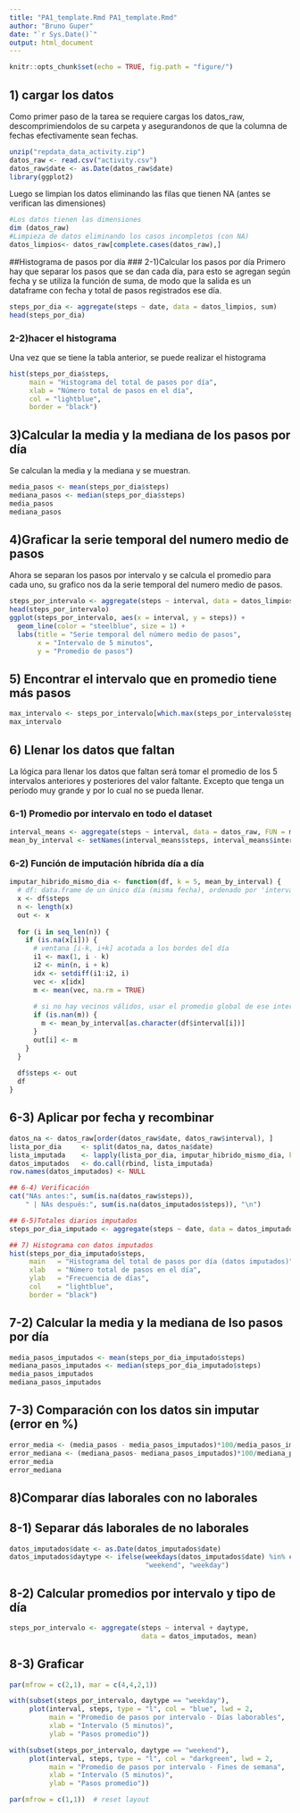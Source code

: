 ---
title: "PA1_template.Rmd PA1_template.Rmd"
author: "Bruno Guper"
date: "`r Sys.Date()`"
output: html_document
---

```{r setup, include=FALSE}
knitr::opts_chunk$set(echo = TRUE, fig.path = "figure/")
```
## 1) cargar los datos
Como primer paso de la tarea se requiere cargas los datos_raw, descomprimiendolos de su carpeta y asegurandonos de que la columna de fechas efectivamente sean fechas.
```{r}
unzip("repdata_data_activity.zip")
datos_raw <- read.csv("activity.csv")
datos_raw$date <- as.Date(datos_raw$date)
library(ggplot2)
```
Luego se limpian los datos eliminando las filas que tienen NA (antes se verifican las dimensiones)
```{r}
#Los datos tienen las dimensiones
dim (datos_raw)
#Limpieza de datos eliminando los casos incompletos (con NA)
datos_limpios<- datos_raw[complete.cases(datos_raw),]
```
##Histograma de pasos por día
### 2-1)Calcular los pasos por día
Primero hay que separar los pasos que se dan cada día, para esto se agregan según fecha y se utiliza la función de suma, de modo que la salida es un dataframe con fecha y total de pasos registrados ese día.
```{r}
steps_por_dia <- aggregate(steps ~ date, data = datos_limpios, sum)
head(steps_por_dia)
```
### 2-2)hacer el histograma
Una vez que se tiene la tabla anterior, se puede realizar el histograma
```{r}
hist(steps_por_dia$steps,
     main = "Histograma del total de pasos por día",
     xlab = "Número total de pasos en el día",
     col = "lightblue",
     border = "black")
```
## 3)Calcular la media y la mediana de los pasos por día
Se calculan la media y la mediana y se muestran.
```{r}
media_pasos <- mean(steps_por_dia$steps)
mediana_pasos <- median(steps_por_dia$steps)
media_pasos
mediana_pasos
```

## 4)Graficar la serie temporal del numero medio de pasos
Ahora se separan los pasos por intervalo y se calcula el promedio para cada uno, su grafico nos da la serie temporal del numero medio de pasos.
```{r}
steps_por_intervalo <- aggregate(steps ~ interval, data = datos_limpios, mean)
head(steps_por_intervalo)
ggplot(steps_por_intervalo, aes(x = interval, y = steps)) +
  geom_line(color = "steelblue", size = 1) +
  labs(title = "Serie temporal del número medio de pasos",
       x = "Intervalo de 5 minutos",
       y = "Promedio de pasos")
```
## 5) Encontrar el intervalo que en promedio tiene más pasos
```{r}
max_intervalo <- steps_por_intervalo[which.max(steps_por_intervalo$steps), ]
max_intervalo
```
## 6) Llenar los datos que faltan
La lógica para llenar los datos que faltan será tomar el promedio de los 5 intervalos anteriores y posteriores del valor faltante.
Excepto que tenga un período muy grande y por lo cual no se pueda llenar.

### 6-1) Promedio por intervalo en todo el dataset
```{r}
interval_means <- aggregate(steps ~ interval, data = datos_raw, FUN = mean, na.rm = TRUE)
mean_by_interval <- setNames(interval_means$steps, interval_means$interval)
```
### 6-2) Función de imputación híbrida día a día
```{r}
imputar_hibrido_mismo_dia <- function(df, k = 5, mean_by_interval) {
  # df: data.frame de un único día (misma fecha), ordenado por 'interval'
  x <- df$steps
  n <- length(x)
  out <- x
  
  for (i in seq_len(n)) {
    if (is.na(x[i])) {
      # ventana [i-k, i+k] acotada a los bordes del día
      i1 <- max(1, i - k)
      i2 <- min(n, i + k)
      idx <- setdiff(i1:i2, i)
      vec <- x[idx]
      m <- mean(vec, na.rm = TRUE)
      
      # si no hay vecinos válidos, usar el promedio global de ese intervalo
      if (is.nan(m)) {
        m <- mean_by_interval[as.character(df$interval[i])]
      }
      out[i] <- m
    }
  }
  
  df$steps <- out
  df
}
```
## 6-3) Aplicar por fecha y recombinar
```{r}
datos_na <- datos_raw[order(datos_raw$date, datos_raw$interval), ]
lista_por_dia     <- split(datos_na, datos_na$date)
lista_imputada    <- lapply(lista_por_dia, imputar_hibrido_mismo_dia, k = 5, mean_by_interval = mean_by_interval)
datos_imputados   <- do.call(rbind, lista_imputada)
row.names(datos_imputados) <- NULL

## 6-4) Verificación
cat("NAs antes:", sum(is.na(datos_raw$steps)),
    " | NAs después:", sum(is.na(datos_imputados$steps)), "\n")

## 6-5)Totales diarios imputados
steps_por_dia_imputado <- aggregate(steps ~ date, data = datos_imputados, sum)

## 7) Histograma con datos imputados
hist(steps_por_dia_imputado$steps,
     main   = "Histograma del total de pasos por día (datos imputados)",
     xlab   = "Número total de pasos en el día",
     ylab   = "Frecuencia de días",
     col    = "lightblue",
     border = "black")
```
## 7-2) Calcular la media y la mediana de lso pasos por día
```{r}
media_pasos_imputados <- mean(steps_por_dia_imputado$steps)
mediana_pasos_imputados <- median(steps_por_dia_imputado$steps)
media_pasos_imputados
mediana_pasos_imputados
```
## 7-3) Comparación con los datos sin imputar (error en %)
```{r}
error_media <- (media_pasos - media_pasos_imputados)*100/media_pasos_imputados
error_mediana <- (mediana_pasos- mediana_pasos_imputados)*100/mediana_pasos_imputados
error_media
error_mediana
```
## 8)Comparar días laborales con no laborales

## 8-1) Separar dás laborales de no laborales
```{r}
datos_imputados$date <- as.Date(datos_imputados$date)
datos_imputados$daytype <- ifelse(weekdays(datos_imputados$date) %in% c("sábado", "domingo"),
                                  "weekend", "weekday")
```
## 8-2) Calcular promedios por intervalo y tipo de día
```{r}
steps_por_intervalo <- aggregate(steps ~ interval + daytype,
                                 data = datos_imputados, mean)
```
## 8-3) Graficar
```{r}
par(mfrow = c(2,1), mar = c(4,4,2,1))

with(subset(steps_por_intervalo, daytype == "weekday"),
     plot(interval, steps, type = "l", col = "blue", lwd = 2,
          main = "Promedio de pasos por intervalo - Días laborables",
          xlab = "Intervalo (5 minutos)",
          ylab = "Pasos promedio"))

with(subset(steps_por_intervalo, daytype == "weekend"),
     plot(interval, steps, type = "l", col = "darkgreen", lwd = 2,
          main = "Promedio de pasos por intervalo - Fines de semana",
          xlab = "Intervalo (5 minutos)",
          ylab = "Pasos promedio"))

par(mfrow = c(1,1))  # reset layout
```